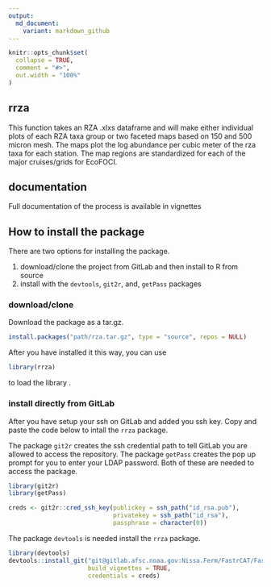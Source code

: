 ---
output: 
  md_document:
    variant: markdown_github
---

<!-- README.md is generated from README.Rmd. Please edit that file -->

```{r setup, include = FALSE}
knitr::opts_chunk$set(
  collapse = TRUE,
  comment = "#>",
  out.width = "100%"
)
```
## rrza

This function takes an RZA .xlxs dataframe and will make either
individual plots of each RZA taxa group or two faceted maps based on 150
and 500 micron mesh. The maps plot the log abundance per cubic meter of the
rza taxa for each station. The map regions are standardized for each of the
major cruises/grids for EcoFOCI.

## documentation

Full documentation of the process is available in vignettes

## How to install the package

There are two options for installing the package.

1. download/clone the project from GitLab and then install to R from source
2. install with the `devtools`, `git2r`, and, `getPass` packages


### download/clone

Download the package as a tar.gz. 

```{r, eval = FALSE}

install.packages("path/rza.tar.gz", type = "source", repos = NULL)

```

After you have installed it this way, you can use 

```{r, eval = FALSE}
library(rrza)
```

to load the library .


### install directly from GitLab

After you have setup your ssh on GitLab and added you ssh key. Copy and paste the code below to intall the `rrza` package. 

The package `git2r` creates the ssh credential path to tell GitLab you are allowed to access the repository. The package `getPass` creates the pop up prompt for you to enter your LDAP password. Both of these are needed to access the package. 

```{r, eval = FALSE}
library(git2r)
library(getPass)

creds <- git2r::cred_ssh_key(publickey = ssh_path("id_rsa.pub"),
                             privatekey = ssh_path("id_rsa"),
                             passphrase = character(0))
```

The package `devtools` is needed install the `rrza` package. 
```{r, eval = FALSE}
library(devtools)
devtools::install_git("git@gitlab.afsc.noaa.gov:Nissa.Ferm/FastrCAT/FastrCAT.git",
                      build_vignettes = TRUE,
                      credentials = creds)
```
